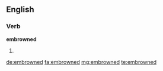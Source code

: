 ==English==

===Verb===
'''embrowned'''

# {{en-past of|embrown}}

[[de:embrowned]]
[[fa:embrowned]]
[[mg:embrowned]]
[[te:embrowned]]